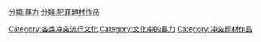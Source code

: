 

[[分類:暴力|分類:暴力]]
[[分類:犯罪題材作品|分類:犯罪題材作品]]
[[Category:各类冲突流行文化|Category:各类冲突流行文化]]
[[Category:文化中的暴力|Category:文化中的暴力]]
[[Category:冲突题材作品|Category:冲突题材作品]]